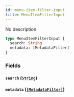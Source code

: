 ```yaml
---
id: menu-item-filter-input
title: MenuItemFilterInput
---
```


No description

```graphql
type MenuItemFilterInput {
  search: String
  metadata: [MetadataFilter]
}
```

### Fields

#### `search` ([`String`](/docs/developer/api-reference/scalars/string))

#### `metadata` ([`[MetadataFilter]`](/docs/developer/api-reference/inputs/metadata-filter))
